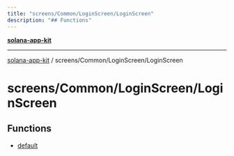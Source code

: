 ```yaml
---
title: "screens/Common/LoginScreen/LoginScreen"
description: "## Functions"
---
```


[**solana-app-kit**](../../../../README.mdx)

***

[solana-app-kit](../../../../README.mdx) / screens/Common/LoginScreen/LoginScreen

# screens/Common/LoginScreen/LoginScreen

## Functions

- [default](functions/default.mdx)
